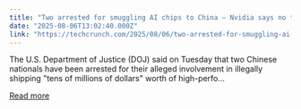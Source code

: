 ```yaml
---
title: "Two arrested for smuggling AI chips to China — Nvidia says no to kill switches"
date: "2025-08-06T13:02:40.000Z"
link: "https://techcrunch.com/2025/08/06/two-arrested-for-smuggling-ai-chips-to-china-nvidia-says-no-to-kill-switches/"
---
```


The U.S. Department of Justice (DOJ) said on Tuesday that two Chinese nationals have been arrested for their alleged involvement in illegally shipping "tens of millions of dollars" worth of high-perfo...

[Read more](https://techcrunch.com/2025/08/06/two-arrested-for-smuggling-ai-chips-to-china-nvidia-says-no-to-kill-switches/)
